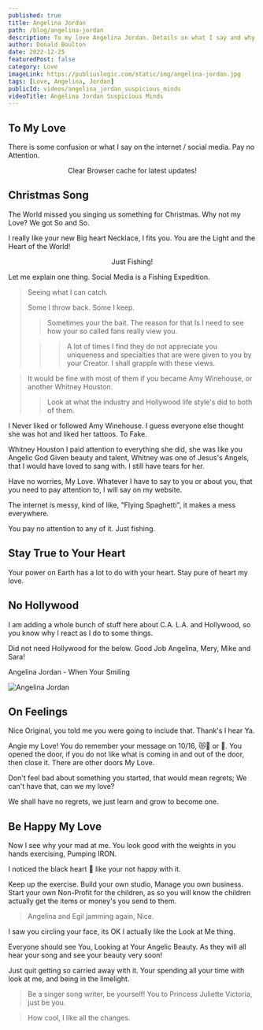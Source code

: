 ```yaml
---
published: true
title: Angelina Jordan
path: /blog/angelina-jordan
description: To my love Angelina Jordan. Details on what I say and why I say it. I trust you and have no worries.
author: Donald Boulton
date: 2022-12-25
featuredPost: false
category: Love
imageLink: https://publiuslogic.com/static/img/angelina-jordan.jpg
tags: [Love, Angelina, Jordan]
publicId: videos/angelina_jordan_suspicious_minds
videoTitle: Angelina Jordan Suspicious Minds
---
```


## To My Love

There is some confusion or what I say on the internet / social media. Pay no Attention.

<Modal dialogTitle="Angelina Jordan" dialogContent="Merry Christmas, I Love you! I need to know where you stand. as well as where others, may stand. Take everything with a grain of salt.">

<Center>Clear Browser cache for latest updates!</Center>

<YouTube youTubeId="TB7jKJRq2lc" autoPlay="true" />

</Modal>

## Christmas Song

The World missed you singing us something for Christmas. Why not my Love? We got So and So.

I really like your new Big heart Necklace, I fits you. You are the Light and the Heart of the World!

<Callout>

<Center>Just Fishing!</Center>

Let me explain one thing. Social Media is a Fishing Expedition.

> Seeing what I can catch. 
>
> Some I throw back. Some I keep.
>
> > Sometimes your the bait. The reason for that Is I need to see how your so called fans really view you.
>
> > > A lot of times I find they do not appreciate you uniqueness and specialties that are were given to you by your Creator. I shall grapple with these views.

> It would be fine with most of them if you became Amy Winehouse, or another Whitney Houston. 
>
> > Look at what the industry and Hollywood life style's did to both of them.

I Never liked or followed Amy Winehouse. I guess everyone else thought she was hot and liked her tattoos. To Fake.

Whitney Houston I paid attention to everything she did, she was like you Angelic God Given beauty and talent, Whitney was one of Jesus's Angels, that I would have loved to sang with. I still have tears for her.

Have no worries, My Love. Whatever I have to say to you or about you, that you need to pay attention to, I will say on my website.

The internet is messy, kind of like, "Flying Spaghetti", it makes a mess everywhere. 

You pay no attention to any of it. Just fishing.

</Callout>

## Stay True to Your Heart

Your power on Earth has a lot to do with your heart. Stay pure of heart my love.

## No Hollywood

<WavyHr className="mt-1 mb-1 text-fuchsia-600" />

I am adding a whole bunch of stuff here about C.A. L.A. and Hollywood, so you know why I react as I do to some things.

<WavyHr className="mt-1 mb-1 text-fuchsia-600" />

<Section>

Did not need Hollywood for the below. Good Job Angelina, Mery, Mike and Sara!

<LeftText>Angelina Jordan - When Your Smiling</LeftText>
<ColumnGridTwo>
<Left>

<UserProfile buttonLink="https://youtu.be/bLuNQ6s7fCQ" title="When Your Smiling" titleLink="https://youtu.be/bLuNQ6s7fCQ" link="https://www.youtube.com/@AngelinaJordanOfficial" description="@AngelinaJordanOfficial">

![Angelina Jordan](../../../static/img/angie-thumb.jpg)

</UserProfile>

</Left>

<YouTube youTubeId="bLuNQ6s7fCQ" />

</ColumnGridTwo>

</Section>

<Section>

## On Feelings

</Section>

<Section>

<ColumnGridTwo>

<TikTok tikTokId="@angelinajordana/video/7182842668219764011" />

<TikTok tikTokId="@angelinajordana/video/7182500474908658987" />

</ColumnGridTwo>

</Section>

<Section>

Nice Original, you told me you were going to include that. Thank's I hear Ya.

Angie my Love! You do remember your message on 10/16, 😻🥰 or 🥺. You opened the door, if you do not like what is coming in and out of the door, then close it. There are other doors My Love.

Don't feel bad about something you started, that would mean regrets; We can't have that, can we my love?

We shall have no regrets, we just learn and grow to become one.

</Section>

<Section>

## Be Happy My Love

</Section>

<Section>

Now I see why your mad at me. You look good with the weights in you hands exercising, Pumping IRON.

I noticed the black heart 🖤 like your not happy with it. 

Keep up the exercise. Build your own studio, Manage you own business. Start your own Non-Profit for the children, as so you will know the children actually get the items or money's you send to them. 

> Angelina and Egil jamming again, Nice. 

I saw you circling your face, its OK I actually like the Look at Me thing. 

Everyone should see You, Looking at Your Angelic Beauty. As they will all hear your song and see your beauty very soon!

Just quit getting so carried away with it. Your spending all your time with look at me, and being in the limelight. 

> Be a singer song writer, be yourself! You to Princess Juliette Victoria, just be you.

> How cool, I like all the changes.

</Section>

<WavyHr className="mt-1 mb-1 text-fuchsia-600" />
